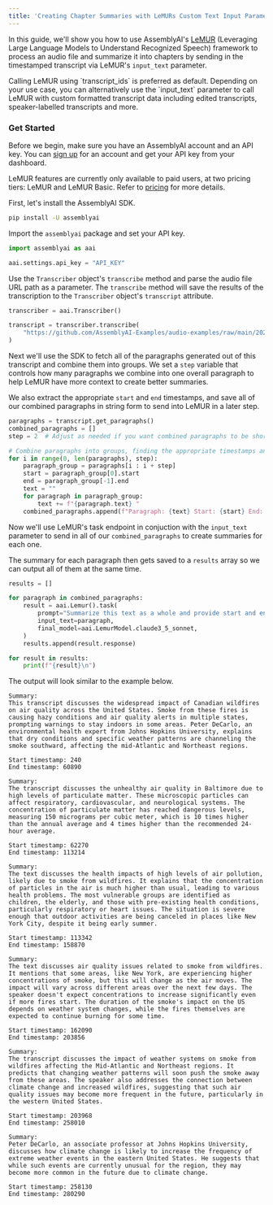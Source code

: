 ```yaml
---
title: 'Creating Chapter Summaries with LeMURs Custom Text Input Parameter'
---
```


In this guide, we'll show you how to use AssemblyAI's [LeMUR](https://www.assemblyai.com/blog/lemur/) (Leveraging Large Language Models to Understand Recognized Speech) framework to process an audio file and summarize it into chapters by sending in the timestamped transcript via LeMUR's `input_text` parameter.

<Note>
Calling LeMUR using `transcript_ids` is preferred as default. Depending on your use case, you can alternatively use the `input_text` parameter to call LeMUR with custom formatted transcript data including edited transcripts, speaker-labelled transcripts and more.
</Note>

### Get Started

Before we begin, make sure you have an AssemblyAI account and an API key. You can [sign up](https://assemblyai.com/dashboard/signup) for an account and get your API key from your dashboard.

LeMUR features are currently only available to paid users, at two pricing tiers: LeMUR and LeMUR Basic. Refer to [pricing](https://www.assemblyai.com/pricing) for more details.

First, let's install the AssemblyAI SDK.



```bash
pip install -U assemblyai
```

Import the `assemblyai` package and set your API key.

```python
import assemblyai as aai

aai.settings.api_key = "API_KEY"
```

Use the `Transcriber` object's `transcribe` method and parse the audio file URL path as a parameter. The `transcribe` method will save the results of the transcription to the `Transcriber` object's `transcript` attribute.



```python
transcriber = aai.Transcriber()

transcript = transcriber.transcribe(
    "https://github.com/AssemblyAI-Examples/audio-examples/raw/main/20230607_me_canadian_wildfires.mp3"
)
```

Next we'll use the SDK to fetch all of the paragraphs generated out of this transcript and combine them into groups. We set a `step` variable that controls how many paragraphs we combine into one overall paragraph to help LeMUR have more context to create better summaries.

We also extract the appropriate `start` and `end` timestamps, and save all of our combined paragraphs in string form to send into LeMUR in a later step.



```python
paragraphs = transcript.get_paragraphs()
combined_paragraphs = []
step = 2  # Adjust as needed if you want combined paragraphs to be shorter or longer in length.

# Combine paragraphs into groups, finding the appropriate timestamps and combining all their text into one string.
for i in range(0, len(paragraphs), step):
    paragraph_group = paragraphs[i : i + step]
    start = paragraph_group[0].start
    end = paragraph_group[-1].end
    text = ""
    for paragraph in paragraph_group:
        text += f"{paragraph.text} "
    combined_paragraphs.append(f"Paragraph: {text} Start: {start} End: {end}")
```

Now we'll use LeMUR's task endpoint in conjuction with the `input_text` parameter to send in all of our `combined_paragraphs` to create summaries for each one.

The summary for each paragraph then gets saved to a `results` array so we can output all of them at the same time.



```python
results = []

for paragraph in combined_paragraphs:
    result = aai.Lemur().task(
        prompt="Summarize this text as a whole and provide start and end timestamps.",
        input_text=paragraph,
        final_model=aai.LemurModel.claude3_5_sonnet,
    )
    results.append(result.response)

for result in results:
    print(f"{result}\n")
```

The output will look similar to the example below.

```
Summary:
This transcript discusses the widespread impact of Canadian wildfires on air quality across the United States. Smoke from these fires is causing hazy conditions and air quality alerts in multiple states, prompting warnings to stay indoors in some areas. Peter DeCarlo, an environmental health expert from Johns Hopkins University, explains that dry conditions and specific weather patterns are channeling the smoke southward, affecting the mid-Atlantic and Northeast regions.

Start timestamp: 240
End timestamp: 60890

Summary:
The transcript discusses the unhealthy air quality in Baltimore due to high levels of particulate matter. These microscopic particles can affect respiratory, cardiovascular, and neurological systems. The concentration of particulate matter has reached dangerous levels, measuring 150 micrograms per cubic meter, which is 10 times higher than the annual average and 4 times higher than the recommended 24-hour average.

Start timestamp: 62270
End timestamp: 113214

Summary:
The text discusses the health impacts of high levels of air pollution, likely due to smoke from wildfires. It explains that the concentration of particles in the air is much higher than usual, leading to various health problems. The most vulnerable groups are identified as children, the elderly, and those with pre-existing health conditions, particularly respiratory or heart issues. The situation is severe enough that outdoor activities are being canceled in places like New York City, despite it being early summer.

Start timestamp: 113342
End timestamp: 158870

Summary:
The text discusses air quality issues related to smoke from wildfires. It mentions that some areas, like New York, are experiencing higher concentrations of smoke, but this will change as the air moves. The impact will vary across different areas over the next few days. The speaker doesn't expect concentrations to increase significantly even if more fires start. The duration of the smoke's impact on the US depends on weather system changes, while the fires themselves are expected to continue burning for some time.

Start timestamp: 162090
End timestamp: 203856

Summary:
The transcript discusses the impact of weather systems on smoke from wildfires affecting the Mid-Atlantic and Northeast regions. It predicts that changing weather patterns will soon push the smoke away from these areas. The speaker also addresses the connection between climate change and increased wildfires, suggesting that such air quality issues may become more frequent in the future, particularly in the western United States.

Start timestamp: 203968
End timestamp: 258010

Summary:
Peter DeCarlo, an associate professor at Johns Hopkins University, discusses how climate change is likely to increase the frequency of extreme weather events in the eastern United States. He suggests that while such events are currently unusual for the region, they may become more common in the future due to climate change.

Start timestamp: 258130
End timestamp: 280290
```